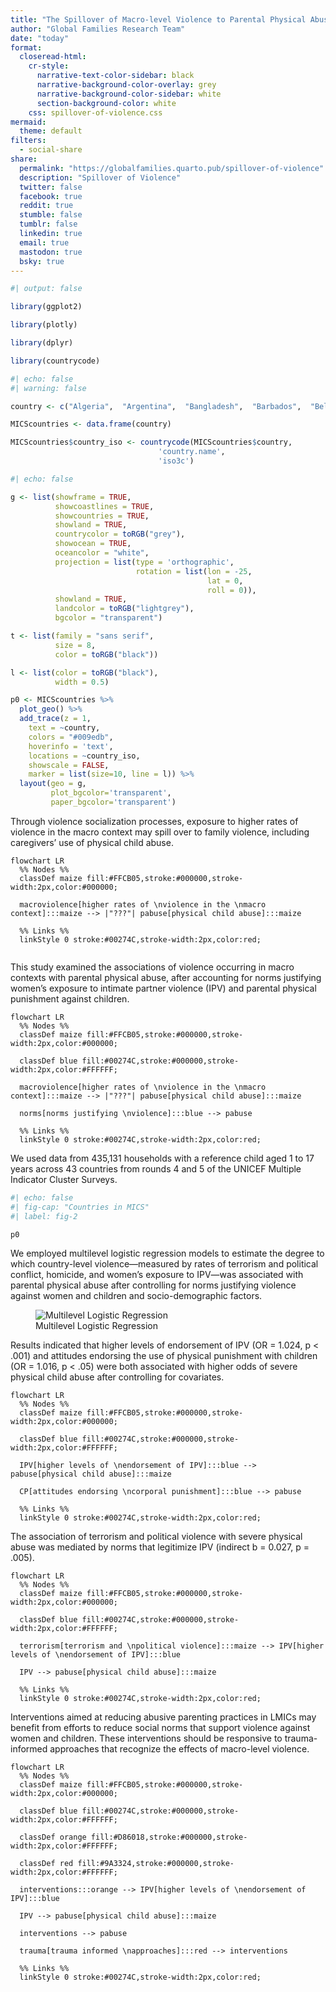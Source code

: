 ```yaml
---
title: "The Spillover of Macro-level Violence to Parental Physical Abuse of Children in Low- and Middle-Income Countries"
author: "Global Families Research Team"
date: "today"
format:
  closeread-html:
    cr-style:
      narrative-text-color-sidebar: black
      narrative-background-color-overlay: grey
      narrative-background-color-sidebar: white
      section-background-color: white
    css: spillover-of-violence.css
mermaid: 
  theme: default
filters:
  - social-share
share:
  permalink: "https://globalfamilies.quarto.pub/spillover-of-violence"
  description: "Spillover of Violence"
  twitter: false
  facebook: true
  reddit: true
  stumble: false
  tumblr: false
  linkedin: true
  email: true
  mastodon: true
  bsky: true
---
```


```r
#| output: false

library(ggplot2)

library(plotly)

library(dplyr)

library(countrycode)

```

```r
#| echo: false
#| warning: false

country <- c("Algeria",  "Argentina",  "Bangladesh",  "Barbados",  "Belarus",  "Belize",  "Benin",  "Bosnia and Herzegovina",  "Cameroon",  "Central African Republic",  "Chad",  "Democratic Republic of the Congo",  "Republic of the Congo",  "Costa Rica",  "Cote d'Ivoire",  "Dominican Republic",  "El Salvador",  "Eswatini",  "Ghana",  "Guinea",  "Guinea Bissau",  "Guyana",  "Iraq",  "Jamaica",  "Kazakhstan",  "Kenya",  "Kosovo",  "Kyrgyzstan",  "Laos", "Macedonia",  "Madagascar",  "Malawi",  "Mali",  "Mauritania",  "Mexico",  "Moldova",  "Mongolia",  "Montenegro",  "Nepal",  "Nigeria",  "Pakistan",  "Panama",  "Paraguay",  "Sao Tome and Principe",  "Senegal",  "Serbia",  "Sierra Leone",  "Somalia",  "St. Lucia",  "State of Palestine",  "Suriname",  "Thailand",  "The Gambia",  "Togo",  "Trinidad and Tobago",  "Tunisia",  "Turkmenistan",  "Ukraine",  "Uruguay",  "Vietnam",  "Zimbabwe")

MICScountries <- data.frame(country)

MICScountries$country_iso <- countrycode(MICScountries$country, 
                                 'country.name', 
                                 'iso3c')

```

```r
#| echo: false

g <- list(showframe = TRUE, 
          showcoastlines = TRUE, 
          showcountries = TRUE,
          showland = TRUE,
          countrycolor = toRGB("grey"),
          showocean = TRUE,
          oceancolor = "white",
          projection = list(type = 'orthographic',
                            rotation = list(lon = -25,
                                            lat = 0,
                                            roll = 0)),
          showland = TRUE,
          landcolor = toRGB("lightgrey"),
          bgcolor = "transparent")

t <- list(family = "sans serif", 
          size = 8, 
          color = toRGB("black"))

l <- list(color = toRGB("black"), 
          width = 0.5)

p0 <- MICScountries %>% 
  plot_geo() %>% 
  add_trace(z = 1,
    text = ~country, 
    colors = "#009edb",
    hoverinfo = 'text',
    locations = ~country_iso, 
    showscale = FALSE,
    marker = list(size=10, line = l)) %>%
  layout(geo = g,
         plot_bgcolor='transparent',
         paper_bgcolor='transparent')

```

:::{.cr-section}

:::{focus-on="cr-intro"}
Through violence socialization processes, exposure to higher rates of violence in the macro context may spill over to family violence, including caregivers’ use of physical child abuse. 
:::

:::{#cr-intro .scale-to-fill}
```mermaid
flowchart LR
  %% Nodes %%
  classDef maize fill:#FFCB05,stroke:#000000,stroke-width:2px,color:#000000;

  macroviolence[higher rates of \nviolence in the \nmacro context]:::maize --> |"???"| pabuse[physical child abuse]:::maize

  %% Links %%
  linkStyle 0 stroke:#00274C,stroke-width:2px,color:red;


```
:::

:::{focus-on="cr-researchquestion"}
This study examined the associations of violence occurring in macro contexts with parental physical abuse, after accounting for norms justifying women's exposure to intimate partner violence (IPV) and parental physical punishment against children.
:::

:::{#cr-researchquestion .scale-to-fill}
```mermaid
flowchart LR
  %% Nodes %%
  classDef maize fill:#FFCB05,stroke:#000000,stroke-width:2px,color:#000000;
  
  classDef blue fill:#00274C,stroke:#000000,stroke-width:2px,color:#FFFFFF;

  macroviolence[higher rates of \nviolence in the \nmacro context]:::maize --> |"???"| pabuse[physical child abuse]:::maize
  
  norms[norms justifying \nviolence]:::blue --> pabuse

  %% Links %%
  linkStyle 0 stroke:#00274C,stroke-width:2px,color:red;

```
:::

:::{focus-on="cr-earth"}
We used data from 435,131 households with a reference child aged 1 to 17 years across 43 countries from rounds 4 and 5 of the UNICEF Multiple Indicator Cluster Surveys.
:::

:::{#cr-earth .scale-to-fill}
```r
#| echo: false
#| fig-cap: "Countries in MICS"
#| label: fig-2

p0

```
:::

:::{focus-on="cr-analysis"}
We employed multilevel logistic regression models to estimate the degree to which country-level violence—measured by rates of terrorism and political conflict, homicide, and women's exposure to IPV—was associated with parental physical abuse after controlling for norms justifying violence against women and children and socio-demographic factors.
:::

:::{#cr-analysis .scale-to-fill}
![Multilevel Logistic Regression](annotated-equation.png) 
:::

:::{focus-on="cr-results1"}
Results indicated that higher levels of endorsement of IPV (OR = 1.024, p < .001) and attitudes endorsing the use of physical punishment with children (OR = 1.016, p < .05) were both associated with higher odds of severe physical child abuse after controlling for covariates. 
:::

:::{#cr-results1 .scale-to-fill}
```mermaid
flowchart LR
  %% Nodes %%
  classDef maize fill:#FFCB05,stroke:#000000,stroke-width:2px,color:#000000;
  
  classDef blue fill:#00274C,stroke:#000000,stroke-width:2px,color:#FFFFFF;

  IPV[higher levels of \nendorsement of IPV]:::blue --> pabuse[physical child abuse]:::maize
  
  CP[attitudes endorsing \ncorporal punishment]:::blue --> pabuse
  
  %% Links %%
  linkStyle 0 stroke:#00274C,stroke-width:2px,color:red;

```
:::

:::{focus-on="cr-results2"}
The association of terrorism and political violence with severe physical abuse was mediated by norms that legitimize IPV (indirect b = 0.027, p = .005). 
:::

:::{#cr-results2 .scale-to-fill}
```mermaid
flowchart LR
  %% Nodes %%
  classDef maize fill:#FFCB05,stroke:#000000,stroke-width:2px,color:#000000;
  
  classDef blue fill:#00274C,stroke:#000000,stroke-width:2px,color:#FFFFFF;

  terrorism[terrorism and \npolitical violence]:::maize --> IPV[higher levels of \nendorsement of IPV]:::blue
  
  IPV --> pabuse[physical child abuse]:::maize
  
  %% Links %%
  linkStyle 0 stroke:#00274C,stroke-width:2px,color:red;

```
:::

:::{focus-on="cr-interventions"}
Interventions aimed at reducing abusive parenting practices in LMICs may benefit from efforts to reduce social norms that support violence against women and children. These interventions should be responsive to trauma-informed approaches that recognize the effects of macro-level violence.
:::

:::{#cr-interventions .scale-to-fill}
```mermaid
flowchart LR
  %% Nodes %%
  classDef maize fill:#FFCB05,stroke:#000000,stroke-width:2px,color:#000000;
  
  classDef blue fill:#00274C,stroke:#000000,stroke-width:2px,color:#FFFFFF;
  
  classDef orange fill:#D86018,stroke:#000000,stroke-width:2px,color:#FFFFFF;
  
  classDef red fill:#9A3324,stroke:#000000,stroke-width:2px,color:#FFFFFF;

  interventions:::orange --> IPV[higher levels of \nendorsement of IPV]:::blue
  
  IPV --> pabuse[physical child abuse]:::maize
  
  interventions --> pabuse
  
  trauma[trauma informed \napproaches]:::red --> interventions
  
  %% Links %%
  linkStyle 0 stroke:#00274C,stroke-width:2px,color:red;

```
:::

:::



